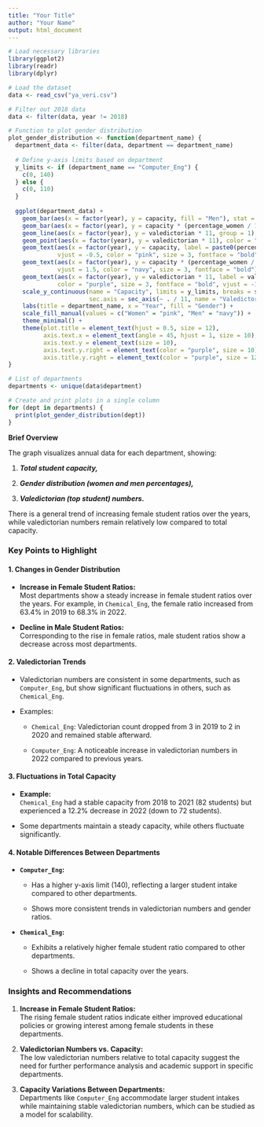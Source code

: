 ```yaml
---
title: "Your Title"
author: "Your Name"
output: html_document
---
```


```r

# Load necessary libraries
library(ggplot2)
library(readr)
library(dplyr)

# Load the dataset
data <- read_csv("ya_veri.csv")

# Filter out 2018 data
data <- filter(data, year != 2018)

# Function to plot gender distribution
plot_gender_distribution <- function(department_name) {
  department_data <- filter(data, department == department_name)
  
  # Define y-axis limits based on department
  y_limits <- if (department_name == "Computer_Eng") {
    c(0, 140)
  } else {
    c(0, 110)
  }
  
  ggplot(department_data) +
    geom_bar(aes(x = factor(year), y = capacity, fill = "Men"), stat = "identity", position = "stack") +
    geom_bar(aes(x = factor(year), y = capacity * (percentage_women / 100), fill = "Women"), stat = "identity", position = "stack") +
    geom_line(aes(x = factor(year), y = valedictorian * 11, group = 1), color = "purple", linewidth = 0.75) +
    geom_point(aes(x = factor(year), y = valedictorian * 11), color = "purple", size = 2) +
    geom_text(aes(x = factor(year), y = capacity, label = paste0(percentage_men, "%")), 
              vjust = -0.5, color = "pink", size = 3, fontface = "bold") +
    geom_text(aes(x = factor(year), y = capacity * (percentage_women / 100), label = paste0(percentage_women, "%")), 
              vjust = 1.5, color = "navy", size = 3, fontface = "bold") +
    geom_text(aes(x = factor(year), y = valedictorian * 11, label = valedictorian), 
              color = "purple", size = 3, fontface = "bold", vjust = -1.5, hjust = 0.5) +
    scale_y_continuous(name = "Capacity", limits = y_limits, breaks = seq(y_limits[1], y_limits[2], by = 10),
                       sec.axis = sec_axis(~ . / 11, name = "Valedictorians", breaks = seq(1, 10, by = 1))) +
    labs(title = department_name, x = "Year", fill = "Gender") +
    scale_fill_manual(values = c("Women" = "pink", "Men" = "navy")) +
    theme_minimal() +
    theme(plot.title = element_text(hjust = 0.5, size = 12),
          axis.text.x = element_text(angle = 45, hjust = 1, size = 10),
          axis.text.y = element_text(size = 10),
          axis.text.y.right = element_text(color = "purple", size = 10),
          axis.title.y.right = element_text(color = "purple", size = 12))
}

# List of departments
departments <- unique(data$department)

# Create and print plots in a single column
for (dept in departments) {
  print(plot_gender_distribution(dept))
}

```

**Brief Overview**

The graph visualizes annual data for each department, showing:

1.  ***Total student capacity,***

2.  ***Gender distribution (women and men percentages),***

3.  ***Valedictorian (top student) numbers.***

There is a general trend of increasing female student ratios over the years, while valedictorian numbers remain relatively low compared to total capacity.

### **Key Points to Highlight**

#### 1. **Changes in Gender Distribution**

-   **Increase in Female Student Ratios:**\
    Most departments show a steady increase in female student ratios over the years. For example, in `Chemical_Eng`, the female ratio increased from 63.4% in 2019 to 68.3% in 2022.

-   **Decline in Male Student Ratios:**\
    Corresponding to the rise in female ratios, male student ratios show a decrease across most departments.

#### 2. **Valedictorian Trends**

-   Valedictorian numbers are consistent in some departments, such as `Computer_Eng`, but show significant fluctuations in others, such as `Chemical_Eng`.

-   Examples:

    -   `Chemical_Eng`: Valedictorian count dropped from 3 in 2019 to 2 in 2020 and remained stable afterward.

    -   `Computer_Eng`: A noticeable increase in valedictorian numbers in 2022 compared to previous years.

#### 3. **Fluctuations in Total Capacity**

-   **Example:**\
    `Chemical_Eng` had a stable capacity from 2018 to 2021 (82 students) but experienced a 12.2% decrease in 2022 (down to 72 students).

-   Some departments maintain a steady capacity, while others fluctuate significantly.

#### 4. **Notable Differences Between Departments**

-   **`Computer_Eng`:**

    -   Has a higher y-axis limit (140), reflecting a larger student intake compared to other departments.

    -   Shows more consistent trends in valedictorian numbers and gender ratios.

-   **`Chemical_Eng`:**

    -   Exhibits a relatively higher female student ratio compared to other departments.

    -   Shows a decline in total capacity over the years.

### **Insights and Recommendations**

1.  **Increase in Female Student Ratios:**\
    The rising female student ratios indicate either improved educational policies or growing interest among female students in these departments.

2.  **Valedictorian Numbers vs. Capacity:**\
    The low valedictorian numbers relative to total capacity suggest the need for further performance analysis and academic support in specific departments.

3.  **Capacity Variations Between Departments:**\
    Departments like `Computer_Eng` accommodate larger student intakes while maintaining stable valedictorian numbers, which can be studied as a model for scalability.

### 
